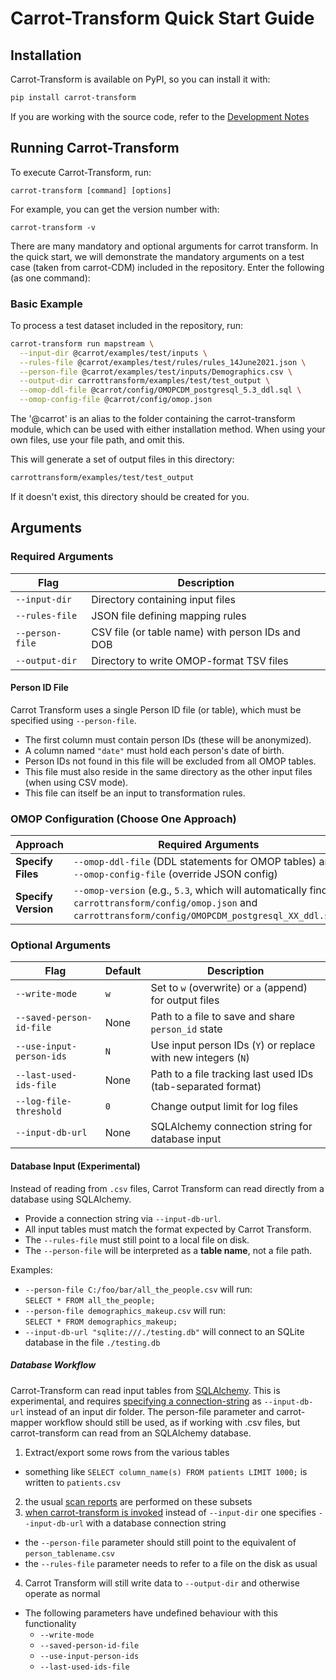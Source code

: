 # Carrot-Transform Quick Start Guide

## Installation

Carrot-Transform is available on PyPI, so you can install it with:
```bash
pip install carrot-transform
```

If you are working with the source code, refer to the [Development Notes](/transform/development)

## Running Carrot-Transform
To execute Carrot-Transform, run:
```
carrot-transform [command] [options]
```


For example, you can get the version number with:
```
carrot-transform -v
```

There are many mandatory and optional arguments for carrot transform. In the quick start, we will demonstrate the mandatory arguments on a test case (taken from carrot-CDM) included in the repository.
Enter the following (as one command):

### Basic Example
To process a test dataset included in the repository, run:
```bash
carrot-transform run mapstream \
  --input-dir @carrot/examples/test/inputs \
  --rules-file @carrot/examples/test/rules/rules_14June2021.json \
  --person-file @carrot/examples/test/inputs/Demographics.csv \
  --output-dir carrottransform/examples/test/test_output \
  --omop-ddl-file @carrot/config/OMOPCDM_postgresql_5.3_ddl.sql \
  --omop-config-file @carrot/config/omop.json
```
The '@carrot' is an alias to the folder containing the carrot-transform module, which can be used with either installation method. When using your own files, use your file path, and omit this.

This will generate a set of output files in this directory:
```bash
carrottransform/examples/test/test_output
```
If it doesn't exist, this directory should be created for you.


## Arguments
### Required Arguments

| Flag              | Description                                      |
|-------------------|--------------------------------------------------|
| `--input-dir`     | Directory containing input files                 |
| `--rules-file`    | JSON file defining mapping rules                 |
| `--person-file`   | CSV file (or table name) with person IDs and DOB |
| `--output-dir`    | Directory to write OMOP-format TSV files         |

#### Person ID File

Carrot Transform uses a single Person ID file (or table), which must be specified using `--person-file`.

- The first column must contain person IDs (these will be anonymized).
- A column named `"date"` must hold each person's date of birth.
- Person IDs not found in this file will be excluded from all OMOP tables.
- This file must also reside in the same directory as the other input files (when using CSV mode).
- This file can itself be an input to transformation rules.


### OMOP Configuration (Choose One Approach)
| Approach            | Required Arguments |
|---------------------|--------------------|
| **Specify Files**   | `--omop-ddl-file` (DDL statements for OMOP tables) and `--omop-config-file` (override JSON config) |
| **Specify Version** | `--omop-version` (e.g., `5.3`, which will automatically find `carrottransform/config/omop.json` and `carrottransform/config/OMOPCDM_postgresql_XX_ddl.sql`) |


### Optional Arguments
| Flag                      | Default | Description |
|---------------------------|---------|-------------|
| `--write-mode`            | `w`     | Set to `w` (overwrite) or `a` (append) for output files |
| `--saved-person-id-file`  | None    | Path to a file to save and share `person_id` state |
| `--use-input-person-ids`  | `N`     | Use input person IDs (`Y`) or replace with new integers (`N`) |
| `--last-used-ids-file`    | None    | Path to a file tracking last used IDs (tab-separated format) |
| `--log-file-threshold`    | `0`     | Change output limit for log files |
| `--input-db-url`          | None    | SQLAlchemy connection string for database input |

#### Database Input (Experimental)

Instead of reading from `.csv` files, Carrot Transform can read directly from a database using SQLAlchemy.

- Provide a connection string via `--input-db-url`.
- All input tables must match the format expected by Carrot Transform.
- The `--rules-file` must still point to a local file on disk.
- The `--person-file` will be interpreted as a **table name**, not a file path.

Examples:

- `--person-file C:/foo/bar/all_the_people.csv` will run:  
  `SELECT * FROM all_the_people;`
- `--person-file demographics_makeup.csv` will run:  
  `SELECT * FROM demographics_makeup;`
- `--input-db-url "sqlite:///./testing.db"` will connect to an SQLite database in the file `./testing.db`

##### Database Workflow

Carrot-Transform can read input tables from [SQLAlchemy](https://www.sqlalchemy.org/).
This is experimental, and requires [specifying a connection-string](https://docs.sqlalchemy.org/en/20/tutorial/engine.html) as `--input-db-url` instead of an input dir folder.
The person-file parameter and carrot-mapper workflow should still be used, as if working with .csv files, but carrot-transform can read from an SQLAlchemy database.

1. Extract/export some rows from the various tables
  - something like `SELECT column_name(s) FROM patients LIMIT 1000;` is written to `patients.csv`
2. the usual [scan reports](https://carrot.ac.uk/mapper/user_guide/projects_datasets_scanreports) are performed on these subsets
3. [when carrot-transform is invoked](https://carrot.ac.uk/transform/quickstart) instead of `--input-dir` one specifies `--input-db-url` with a database connection string
  - the `--person-file` parameter should still point to the equivalent of `person_tablename.csv`
  - the `--rules-file` parameter needs to refer to a file on the disk as usual
4. Carrot Transform will still write data to `--output-dir` and otherwise operate as normal
  - The following parameters have undefined behaviour with this functionality
    - `--write-mode`
    - `--saved-person-id-file`
    - `--use-input-person-ids`
    - `--last-used-ids-file`
